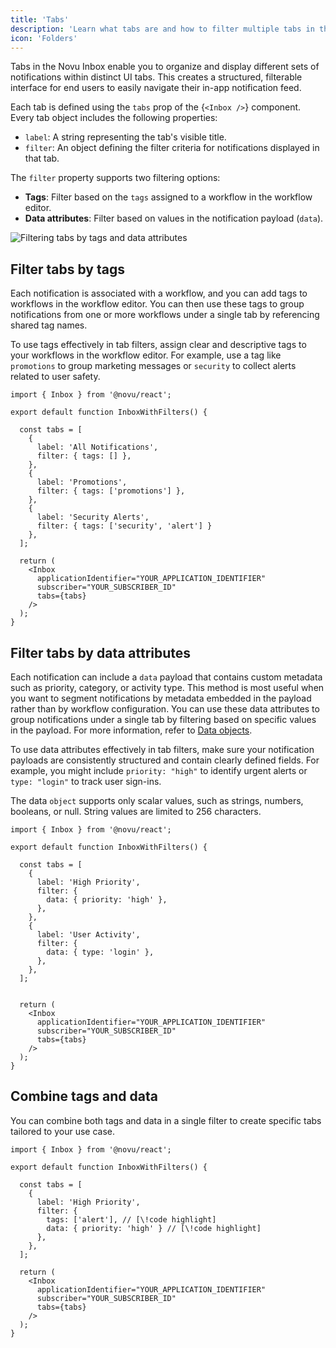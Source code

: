 ```yaml
---
title: 'Tabs'
description: 'Learn what tabs are and how to filter multiple tabs in the Novu Inbox component'
icon: 'Folders'
---
```


Tabs in the Novu Inbox enable you to organize and display different sets of notifications within distinct UI tabs. This creates a structured, filterable interface for end users to easily navigate their in-app notification feed.

Each tab is defined using the `tabs` prop of the <Method href="/platform/inbox/react/components/inbox">{`<Inbox />`}</Method> component. Every tab object includes the following properties:
- `label`: A string representing the tab's visible title.
- `filter`: An object defining the filter criteria for notifications displayed in that tab.

The `filter` property supports two filtering options:
- **Tags**: Filter based on the `tags` assigned to a workflow in the workflow editor.
- **Data attributes**: Filter based on values in the notification payload (`data`).

![Filtering tabs by tags and data attributes](/images/inbox/filter-tabs-by-tags-and-data-attributes.png)

## Filter tabs by tags

Each notification is associated with a workflow, and you can add tags to workflows in the workflow editor. You can then use these tags to group notifications from one or more workflows under a single tab by referencing shared tag names.

To use tags effectively in tab filters, assign clear and descriptive tags to your workflows in the workflow editor. For example, use a tag like `promotions` to group marketing messages or `security` to collect alerts related to user safety.

```tsx
import { Inbox } from '@novu/react';

export default function InboxWithFilters() {

  const tabs = [
    {
      label: 'All Notifications',
      filter: { tags: [] },
    },
    {
      label: 'Promotions',
      filter: { tags: ['promotions'] },
    },
    {
      label: 'Security Alerts',
      filter: { tags: ['security', 'alert'] }
    },
  ];
  
  return (
    <Inbox
      applicationIdentifier="YOUR_APPLICATION_IDENTIFIER"
      subscriber="YOUR_SUBSCRIBER_ID"
      tabs={tabs}
    />
  );
}
```

## Filter tabs by data attributes

Each notification can include a `data` payload that contains custom metadata such as priority, category, or activity type. This method is most useful when you want to segment notifications by metadata embedded in the payload rather than by workflow configuration. You can use these data attributes to group notifications under a single tab by filtering based on specific values in the payload. For more information, refer to [Data objects](/platform/inbox/react/components/inbox#data-object).

To use data attributes effectively in tab filters, make sure your notification payloads are consistently structured and contain clearly defined fields. For example, you might include `priority: "high"` to identify urgent alerts or `type: "login"` to track user sign-ins.

The data `object` supports only scalar values, such as strings, numbers, booleans, or null. String values are limited to 256 characters.

```tsx
import { Inbox } from '@novu/react';

export default function InboxWithFilters() {

  const tabs = [
    {
      label: 'High Priority',
      filter: {
        data: { priority: 'high' },
      },
    },
    {
      label: 'User Activity',
      filter: {
        data: { type: 'login' },
      },
    },
  ];
  

  return (
    <Inbox
      applicationIdentifier="YOUR_APPLICATION_IDENTIFIER"
      subscriber="YOUR_SUBSCRIBER_ID"
      tabs={tabs}
    />
  );
}
```

## Combine tags and data

You can combine both tags and data in a single filter to create specific tabs tailored to your use case.

```tsx
import { Inbox } from '@novu/react';

export default function InboxWithFilters() {

  const tabs = [
    {
      label: 'High Priority',
      filter: { 
        tags: ['alert'], // [\!code highlight]
        data: { priority: 'high' } // [\!code highlight]
      },
    },
  ];
  
  return (
    <Inbox
      applicationIdentifier="YOUR_APPLICATION_IDENTIFIER"
      subscriber="YOUR_SUBSCRIBER_ID"
      tabs={tabs}
    />
  );
}
```
